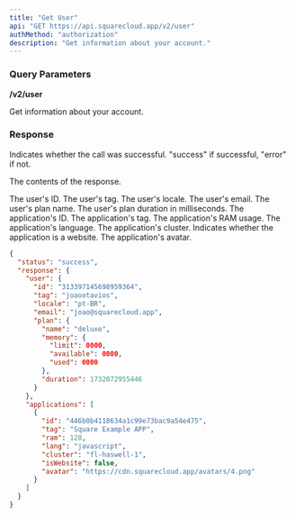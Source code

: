 ```yaml
---
title: "Get User"
api: "GET https://api.squarecloud.app/v2/user"
authMethod: "authorization"
description: "Get information about your account."
---
```


### Query Parameters
**/v2/user**

Get information about your account.

### Response

<ResponseField name="status" type="string">
  Indicates whether the call was successful. "success" if successful, "error" if not.
</ResponseField>

<ResponseField name="response" type="object">

The contents of the response.

<Expandable title="Toggle object">

<ResponseField name="user" type="object">

<Expandable title="Toggle object">

<ResponseField name="id" type="string">
  The user's ID.
</ResponseField>

<ResponseField name="tag" type="string">
  The user's tag.
</ResponseField>

<ResponseField name="locale" type="string">
  The user's locale.
</ResponseField>

<ResponseField name="email" type="string">
  The user's email.
</ResponseField>

<ResponseField name="plan" type="object">
<Expandable title="Toggle object">

<ResponseField name="name" type="string">
  The user's plan name.
</ResponseField>

<ResponseField name="duration" type="number">
  The user's plan duration in milliseconds.
</ResponseField>

</Expandable>
</ResponseField>

</Expandable>
</ResponseField>

<ResponseField name="applications" type="array">

<Expandable title="Toggle object">

<ResponseField name="id" type="string">
    The application's ID.
</ResponseField>

<ResponseField name="tag" type="string">
    The application's tag.
</ResponseField>

<ResponseField name="ram" type="number">
    The application's RAM usage.
</ResponseField>

<ResponseField name="lang" type="string">
    The application's language.
</ResponseField>

<ResponseField name="cluster" type="string">
    The application's cluster.
</ResponseField>

<ResponseField name="isWebsite" type="boolean">
    Indicates whether the application is a website.
</ResponseField>

<ResponseField name="avatar" type="string">
    The application's avatar.
</ResponseField>

</Expandable>
</ResponseField>

</Expandable>
</ResponseField>

<ResponseExample>

```json Response
{
  "status": "success",
  "response": {
    "user": {
      "id": "313397145698959364",
      "tag": "joaootavios",
      "locale": "pt-BR",
      "email": "joao@squarecloud.app",
      "plan": {
        "name": "deluxe",
        "memory": {
          "limit": 0000,
          "available": 0000,
          "used": 0000
        },
        "duration": 1732072955446
      }
    },
    "applications": [
      {
        "id": "446b0b4118634a1c99e73bac9a54e475",
        "tag": "Square Example APP",
        "ram": 128,
        "lang": "javascript",
        "cluster": "fl-haswell-1",
        "isWebsite": false,
        "avatar": "https://cdn.squarecloud.app/avatars/4.png"
      }
    ]
  }
}
```

</ResponseExample>